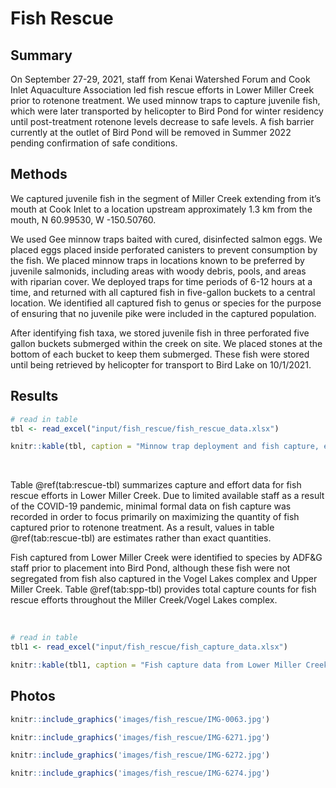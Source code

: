 # Fish Rescue


## Summary
On September 27-29, 2021, staff from Kenai Watershed Forum and Cook Inlet Aquaculture Association led fish rescue efforts in Lower Miller Creek prior to rotenone treatment. We used minnow traps to capture juvenile fish, which were later transported by helicopter to Bird Pond for winter residency until post-treatment rotenone levels decrease to safe levels. A fish barrier currently at the outlet of Bird Pond will be removed in Summer 2022 pending confirmation of safe conditions.

## Methods
We captured juvenile fish in the segment of Miller Creek extending from it's mouth at Cook Inlet to a location upstream approximately 1.3 km from the mouth, N 60.99530, W -150.50760. 

We used Gee minnow traps baited with cured, disinfected salmon eggs. We placed eggs placed inside perforated canisters to prevent consumption by the fish. We placed minnow traps in locations known to be preferred by juvenile salmonids, including areas with woody debris, pools, and areas with riparian cover. We deployed traps for time periods of 6-12 hours at a time, and returned with all captured fish in five-gallon buckets to a central location. We identified all captured fish to genus or species for the purpose of ensuring that no juvenile pike were included in the captured population.

After identifying fish taxa, we stored juvenile fish in three perforated five gallon buckets submerged within the creek on site. We placed stones at the bottom of each bucket to keep them submerged. These fish were stored until being retrieved by helicopter for transport to Bird Lake on 10/1/2021.

## Results

```r

# read in table
tbl <- read_excel("input/fish_rescue/fish_rescue_data.xlsx") 

knitr::kable(tbl, caption = "Minnow trap deployment and fish capture, estimated data from Lower Miller Creek")

```

<br>

Table \@ref(tab:rescue-tbl) summarizes capture and effort data for fish rescue efforts in Lower Miller Creek. Due to limited available staff as a result of the COVID-19 pandemic, minimal formal data on fish capture was recorded in order to focus primarily on maximizing the quantity of fish captured prior to rotenone treatment. As a result, values in table \@ref(tab:rescue-tbl) are estimates rather than exact quantities.

Fish captured from Lower Miller Creek were identified to species by ADF&G staff prior to placement into Bird Pond, although these fish were not segregated from fish also captured in the Vogel Lakes complex and Upper Miller Creek. Table \@ref(tab:spp-tbl) provides total capture counts for fish rescue efforts throughout the Miller Creek/Vogel Lakes complex.

<br>

```r

# read in table
tbl1 <- read_excel("input/fish_rescue/fish_capture_data.xlsx") 

knitr::kable(tbl1, caption = "Fish capture data from Lower Miller Creek")

```  


## Photos


```r

knitr::include_graphics('images/fish_rescue/IMG-0063.jpg')

```

```r

knitr::include_graphics('images/fish_rescue/IMG-6271.jpg')

```

```r

knitr::include_graphics('images/fish_rescue/IMG-6272.jpg')

```

```r

knitr::include_graphics('images/fish_rescue/IMG-6274.jpg')

```
